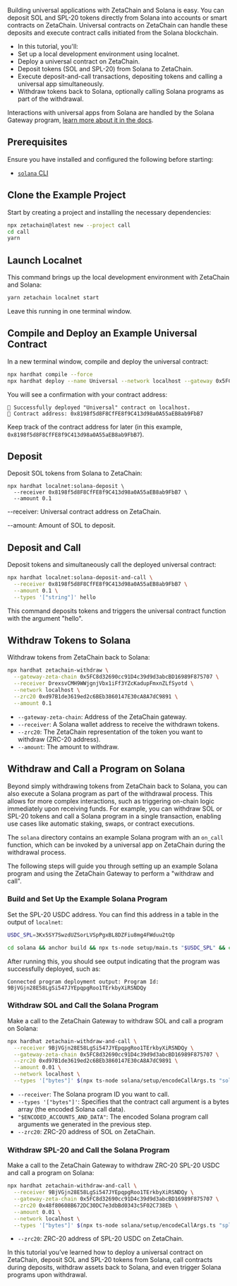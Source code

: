 Building universal applications with ZetaChain and Solana is easy. You can
deposit SOL and SPL-20 tokens directly from Solana into accounts or smart
contracts on ZetaChain. Universal contracts on ZetaChain can handle these
deposits and execute contract calls initiated from the Solana blockchain.

- In this tutorial, you'll:
- Set up a local development environment using localnet.
- Deploy a universal contract on ZetaChain.
- Deposit tokens (SOL and SPL-20) from Solana to ZetaChain.
- Execute deposit-and-call transactions, depositing tokens and calling a
  universal app simultaneously.
- Withdraw tokens back to Solana, optionally calling Solana programs as part of
  the withdrawal.

Interactions with universal apps from Solana are handled by the Solana Gateway
program, [learn more about it in the docs](/developers/chains/solana).

## Prerequisites

Ensure you have installed and configured the following before starting:

- [`solana` CLI](https://solana.com/docs/intro/installation)

## Clone the Example Project

Start by creating a project and installing the necessary dependencies:

```bash
npx zetachain@latest new --project call
cd call
yarn
```

## Launch Localnet

This command brings up the local development environment with ZetaChain and
Solana:

```bash
yarn zetachain localnet start
```

Leave this running in one terminal window.

## Compile and Deploy an Example Universal Contract

In a new terminal window, compile and deploy the universal contract:

```bash
npx hardhat compile --force
npx hardhat deploy --name Universal --network localhost --gateway 0x5FC8d32690cc91D4c39d9d3abcBD16989F875707
```

You will see a confirmation with your contract address:

```
🚀 Successfully deployed "Universal" contract on localhost.
📜 Contract address: 0x8198f5d8F8CfFE8f9C413d98a0A55aEB8ab9FbB7
```

Keep track of the contract address for later (in this example,
`0x8198f5d8F8CfFE8f9C413d98a0A55aEB8ab9FbB7`).

## Deposit

Deposit SOL tokens from Solana to ZetaChain:

```
npx hardhat localnet:solana-deposit \
  --receiver 0x8198f5d8F8CfFE8f9C413d98a0A55aEB8ab9FbB7 \
  --amount 0.1
```

--receiver: Universal contract address on ZetaChain.

--amount: Amount of SOL to deposit.

## Deposit and Call

Deposit tokens and simultaneously call the deployed universal contract:

```bash
npx hardhat localnet:solana-deposit-and-call \
  --receiver 0x8198f5d8F8CfFE8f9C413d98a0A55aEB8ab9FbB7 \
  --amount 0.1 \
  --types '["string"]' hello
```

This command deposits tokens and triggers the universal contract function with
the argument "hello".

## Withdraw Tokens to Solana

Withdraw tokens from ZetaChain back to Solana:

```bash
npx hardhat zetachain-withdraw \
  --gateway-zeta-chain 0x5FC8d32690cc91D4c39d9d3abcBD16989F875707 \
  --receiver DrexsvCMH9WWjgnjVbx1iFf3YZcKadupFmxnZLfSyotd \
  --network localhost \
  --zrc20 0xd97B1de3619ed2c6BEb3860147E30cA8A7dC9891 \
  --amount 0.1
```

- `--gateway-zeta-chain`: Address of the ZetaChain gateway.
- `--receiver`: A Solana wallet address to receive the withdrawn tokens.
- `--zrc20`: The ZetaChain representation of the token you want to withdraw
  (ZRC-20 address).
- `--amount`: The amount to withdraw.

## Withdraw and Call a Program on Solana

Beyond simply withdrawing tokens from ZetaChain back to Solana, you can also
execute a Solana program as part of the withdrawal process. This allows for more
complex interactions, such as triggering on-chain logic immediately upon
receiving funds. For example, you can withdraw SOL or SPL-20 tokens and call a
Solana program in a single transaction, enabling use cases like automatic
staking, swaps, or contract executions.

The `solana` directory contains an example Solana program with an `on_call`
function, which can be invoked by a universal app on ZetaChain during the
withdrawal process.

The following steps will guide you through setting up an example Solana program
and using the ZetaChain Gateway to perform a "withdraw and call".

### Build and Set Up the Example Solana Program

Set the SPL-20 USDC address. You can find this address in a table in the output
of `localnet`:

```bash
USDC_SPL=3Kx5SY7SwzdUZSorLVSpPgxBL8DZFiu8mg4FWduu2tQp
```

```bash
cd solana && anchor build && npx ts-node setup/main.ts "$USDC_SPL" && cd -
```

After running this, you should see output indicating that the program was
successfully deployed, such as:

```
Connected program deployment output: Program Id: 9BjVGjn28E58LgSi547JYEpqpgRoo1TErkbyXiRSNDQy
```

### Withdraw SOL and Call the Solana Program

Make a call to the ZetaChain Gateway to withdraw SOL and call a program on
Solana:

```bash
npx hardhat zetachain-withdraw-and-call \
  --receiver 9BjVGjn28E58LgSi547JYEpqpgRoo1TErkbyXiRSNDQy \
  --gateway-zeta-chain 0x5FC8d32690cc91D4c39d9d3abcBD16989F875707 \
  --zrc20 0xd97B1de3619ed2c6BEb3860147E30cA8A7dC9891 \
  --amount 0.01 \
  --network localhost \
  --types '["bytes"]' $(npx ts-node solana/setup/encodeCallArgs.ts "sol" "$USDC_SPL")
```

- `--receiver`: The Solana program ID you want to call.
- `--types '["bytes"]'`: Specifies that the contract call argument is a bytes
  array (the encoded Solana call data).
- `"$ENCODED_ACCOUNTS_AND_DATA"`: The encoded Solana program call arguments we
  generated in the previous step.
- `--zrc20`: ZRC-20 address of SOL on ZetaChain.

### Withdraw SPL-20 and Call the Solana Program

Make a call to the ZetaChain Gateway to withdraw ZRC-20 SPL-20 USDC and call a
program on Solana:

```bash
npx hardhat zetachain-withdraw-and-call \
  --receiver 9BjVGjn28E58LgSi547JYEpqpgRoo1TErkbyXiRSNDQy \
  --gateway-zeta-chain 0x5FC8d32690cc91D4c39d9d3abcBD16989F875707 \
  --zrc20 0x48f80608B672DC30DC7e3dbBd0343c5F02C738Eb \
  --amount 0.01 \
  --network localhost \
  --types '["bytes"]' $(npx ts-node solana/setup/encodeCallArgs.ts "spl" "$USDC_SPL")
```

- `--zrc20`: ZRC-20 address of SPL-20 USDC on ZetaChain.

In this tutorial you’ve learned how to deploy a universal contract on ZetaChain,
deposit SOL and SPL-20 tokens from Solana, call contracts during deposits,
withdraw assets back to Solana, and even trigger Solana programs upon
withdrawal.
